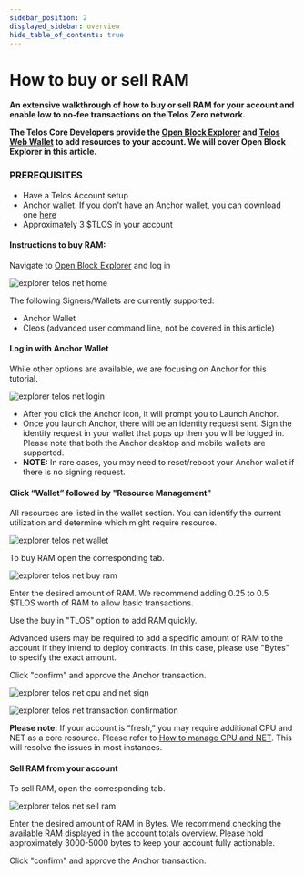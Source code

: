 ```yaml
---
sidebar_position: 2
displayed_sidebar: overview
hide_table_of_contents: true
---
```


# How to buy or sell RAM

__An extensive walkthrough of how to buy or sell RAM for your account and enable low to no-fee transactions on the Telos Zero network.__

__The Telos Core Developers provide the [Open Block Explorer](https://explorer.telos.net) and [Telos Web Wallet](https://wallet.telos.net/) to add resources to your account. We will cover Open Block Explorer in this article.__

### PREREQUISITES

- Have a Telos Account setup
- Anchor wallet. If you don't have an Anchor wallet, you can download one [here](https://greymass.com/en/anchor/)
- Approximately 3 $TLOS in your account

#### Instructions to buy RAM:

Navigate to [Open Block Explorer](https://explorer.telos.net) and log in

![explorer telos net home](https://user-images.githubusercontent.com/39388424/192003471-9293e0f8-e178-4615-a683-305a8d3e794f.png)

The following Signers/Wallets are currently supported:
- Anchor Wallet
- Cleos (advanced user command line, not be covered in this article)

#### Log in with Anchor Wallet   
While other options are available, we are focusing on Anchor for this tutorial.

![explorer telos net login](https://user-images.githubusercontent.com/39388424/192003510-a2b1537e-aa60-4096-8e49-5a21ca052229.png)

- After you click the Anchor icon, it will prompt you to Launch Anchor.  
- Once you launch Anchor, there will be an identity request sent. Sign the identity request in your wallet that pops up then you will be logged in. Please note that both the Anchor desktop and mobile wallets are supported. 
- __NOTE:__ In rare cases, you may need to reset/reboot your Anchor wallet if there is no signing request.

#### Click “Wallet” followed by "Resource Management"

All resources are listed in the wallet section. You can identify the current utilization and determine which might require resource.

![explorer telos net wallet](https://user-images.githubusercontent.com/39388424/192003919-ffc6865a-0ec9-4403-81cf-3de04ec50a65.png)

To buy RAM open the corresponding tab.

![explorer telos net buy ram](https://user-images.githubusercontent.com/39388424/192029059-8e1581bf-2088-46a9-a0e1-f47f7fd445bf.png)

Enter the desired amount of RAM. We recommend adding 0.25 to 0.5 $TLOS worth of RAM to allow basic transactions.

Use the buy in "TLOS" option to add RAM quickly.

Advanced users may be required to add a specific amount of RAM to the account if they intend to deploy contracts. In this case, please use "Bytes" to specify the exact amount.

Click "confirm" and approve the Anchor transaction.

![explorer telos net cpu and net sign](https://user-images.githubusercontent.com/39388424/192004955-f21123c2-2057-42c6-b1c2-1cbeb3e28edd.png)

![explorer telos net transaction confirmation](https://user-images.githubusercontent.com/39388424/192004975-7d0eb96e-fe67-47bf-9f6e-976d366a1149.png)

__Please note:__ If your account is “fresh,” you may require additional CPU and NET as a core resource. Please refer to [How to manage CPU and NET](/zero/resource-management/cpu-net). This will resolve the issues in most instances.

#### Sell RAM from your account

To sell RAM, open the corresponding tab.

![explorer telos net sell ram](https://user-images.githubusercontent.com/39388424/192030179-47276d0b-1605-469d-8f2c-a82a0bf2d870.png)

Enter the desired amount of RAM in Bytes. We recommend checking the available RAM displayed in the account totals overview. Please hold approximately 3000-5000 bytes to keep your account fully actionable.

Click "confirm" and approve the Anchor transaction.

